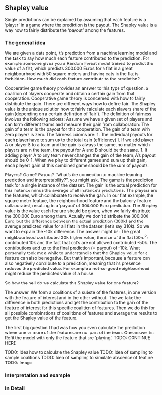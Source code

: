 ## Shapley value

Single predictions can be explained by assuming that each feature is a 'player' in a game where the prediction is the payout. 
The Shapley value is a way how to fairly distribute the 'payout' among the features. 


### The general idea

We are given a data point, it's prediction from a machine learning model and the task to say how much each feature contributed to the prediction. 
For example someone gives you a Random Forest model trained to predict the value of a flat, which predicts 300.000 Euros for a flat in a great neighbourhood with 50 square meters and having cats in the flat is forbidden. 
How much did each feature contribute to the prediction?

Cooperative game theory provides an answer to this type of question. 
a coalition of players cooperate and obtain a certain gain from that cooperation. 
Cooperative game theory is concerned with how to fairly distribute the gain. 
There are different ways how to define fair. 
The Shapley value is the unique solution how to fairly calculate each players share of the gain (depending on a certain definition of 'fair'). 
The definition of fairness involves the following axioms: 
Assume we have a given set of players and can form different teams and measure their gain from collaboration:
The gain of a team is the payout for this cooperation. 
The gain of a team with zero players is zero. 
The fairness axioms are:
1. The individual payouts for each player have to sum up to the total gain (efficiency)
1. If we add player A or player B to a team and the gain is always the same, no matter which players are in the team, the payout for A and B should be the same. 
1. If adding player A to any team never changes the gain of the team, A's payout should be 0. 
1. When we play to different games and sum up their gain, each players gain of this combined game should be the sum of payouts. 


Players?
Game?
Payout?
"What's the connection to machine learning prediction and interpretability?", you might ask. 
The game is the prediction task for a single instance of the dataset. 
The gain is the actual prediction for this instance minus the average of all instance's predictions. 
The players are the features, which collaborate to receive the gain. 
In our flat example, the square meter feature, the neighbourhood feature and the balcony feature collaborated, resulting in a 'payout' of 300.000 Euro prediction. 
The Shapley value is the value each feature should be given, when we fairly distribute the 300.000 Euro among them. 
Actually we don't distribute the 300.000 Euro, but the difference between the actual prediction (300k) and the average predicted value for all flats in the dataset (let's say 310k). 
So we want to explain the -10k difference. 
The answer might be: 
The great neighbourhood contributed 30k higher value, the size of the flat ($50 m^2$) contributed 10k and the fact that cat's are not allowed contributed -50k. 
The contributions add up to the final prediction (= payout) of -10k. 
What personally took me a while to understand is that the Shapley value for a feature can also be negative.
But that's important, because a feature can also negatively contribute to a prediction, meaning that its presence reduces the predicted value. 
For example a not-so-good neighbourhood might reduce the predicted value of a house.  

So how the hell do we calculate this Shapley value for one feature?

The answer: We form a coalitions of a subste of the features, in one version with the feature of interest and in the other without. 
The we take the difference in both predictions and get the contribution to the gain of the feature of interest for this specific coalition of features. 
Then we do this for all possible combinations of coalitions of features and average the results to get the Shapley value of the feature. 


The first big question I had was how you even calculate the prediction where one or more of the features are not part of the team. 
One answer is: Refit the model with only the feature that are 'playing'. 
TODO: CONTINUE HERE

TODO: Idea how to calculate the Shapley value
TODO: Idea of sampling to sample coalitions
TODO: Idea of sampling to simulate abscence of feature
TODO: Image





### Interpretation and example

### In Detail

